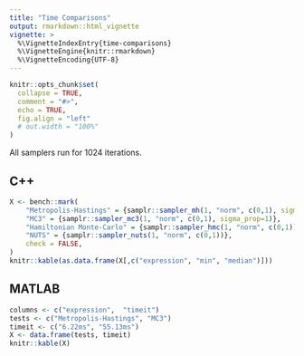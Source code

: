 ```yaml
---
title: "Time Comparisons"
output: rmarkdown::html_vignette
vignette: >
  %\VignetteIndexEntry{time-comparisons}
  %\VignetteEngine{knitr::rmarkdown}
  %\VignetteEncoding{UTF-8}
---
```


```r
knitr::opts_chunk$set(
  collapse = TRUE,
  comment = "#>",
  echo = TRUE, 
  fig.align = "left"
  # out.width = "100%"
)
```

All samplers run for 1024 iterations.


## C++
```r
X <- bench::mark(
    "Metropolis-Hastings" = {samplr::sampler_mh(1, "norm", c(0,1), sigma_prop=1)},
    "MC3" = {samplr::sampler_mc3(1, "norm", c(0,1), sigma_prop=1)},
    "Hamiltonian Monte-Carlo" = {samplr::sampler_hmc(1, "norm", c(0,1))},
    "NUTS" = {samplr::sampler_nuts(1, "norm", c(0,1))},
    check = FALSE,
)
knitr::kable(as.data.frame(X[,c("expression", "min", "median")]))
```

## MATLAB
```r
columns <- c("expression",  "timeit")
tests <- c("Metropolis-Hastings", "MC3")
timeit <- c("6.22ms", "55.13ms")
X <- data.frame(tests, timeit)
knitr::kable(X)
```

<!-- ## C++ -->
<!-- ```{r bench.all_columns = TRUE} -->
<!-- options(width = 300) -->
<!-- X <- bench::mark( -->
<!--     samplr::sampler_mh("mvnorm", list(c(0,1), diag(2)), c(0,0), sigma_prop=diag(2)), -->
<!--     samplr::sampler_mc3("mvnorm", list(c(0,1), diag(2)), c(0,0), sigma_prop=diag(2)), -->
<!--     samplr::sampler_hmc("mvnorm", list(c(0,1), diag(2)), c(0,0)), -->
<!--     # samplr::sampler_nuts("mvnorm", list(c(0,1), diag(2)), c(0,0)), -->
<!--     check = FALSE, -->
<!-- ) -->
<!-- print(X[,c("expression", "min", "median")]) -->
<!-- ``` -->
